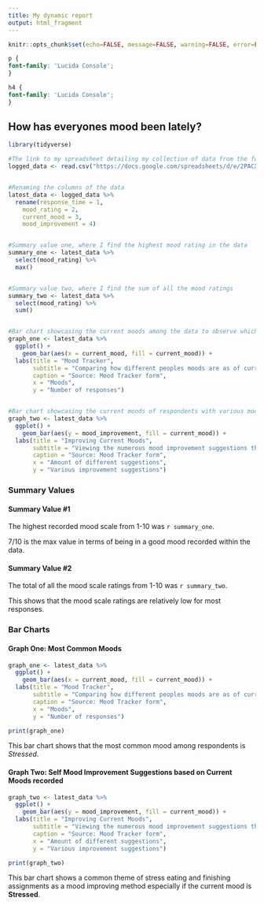```yaml
---
title: My dynamic report
output: html_fragment
---
```


```r
knitr::opts_chunk$set(echo=FALSE, message=FALSE, warning=FALSE, error=FALSE)

```

```css
p {
font-family: 'Lucida Console';
}

h4 {
font-family: 'Lucida Console';
}
```

## How has everyones mood been lately?


```r
library(tidyverse)

#The link to my spreadsheet detailing my collection of data from the form
logged_data <- read.csv("https://docs.google.com/spreadsheets/d/e/2PACX-1vQ9gAgH-hQJyxJVLKnIGTqyKzeH8vguUh34yd3g5fnoiL1f6-zL6Orf8JO6KfDNIF1JPQYvKm467TqS/pub?output=csv")


#Renaming the columns of the data 
latest_data <- logged_data %>%
  rename(response_time = 1,
    mood_rating = 2,
    current_mood = 3,
    mood_improvement = 4)


#Summary value one, where I find the highest mood rating in the data
summary_one <- latest_data %>% 
  select(mood_rating) %>% 
  max()


#Summary value two, where I find the sum of all the mood ratings 
summary_two <- latest_data %>% 
  select(mood_rating) %>% 
  sum()


#Bar chart showcasing the current moods among the data to observe which mood is the most apparent
graph_one <- latest_data %>% 
  ggplot() +
    geom_bar(aes(x = current_mood, fill = current_mood)) +
  labs(title = "Mood Tracker",
       subtitle = "Comparing how different peoples moods are as of current time of filling out the Google form",
       caption = "Source: Mood Tracker form",
       x = "Moods",
       y = "Number of responses")


#Bar chart showcasing the current moods of respondents with various mood improving suggestions that they have for themselves
graph_two <- latest_data %>% 
  ggplot() +
    geom_bar(aes(y = mood_improvement, fill = current_mood)) +
  labs(title = "Improving Current Moods",
       subtitle = "Viewing the numerous mood improvement suggestions that correlate to respondents current mood",
       caption = "Source: Mood Tracker form",
       x = "Amount of different suggestions",
       y = "Various improvement suggestions")

```

### Summary Values

<h4> Summary Value #1 </h4>
The highest recorded mood scale from 1-10 was `r summary_one`.


7/10 is the max value in terms of being in a good mood recorded within the data.

<h4> Summary Value #2 </h4>

The total of all the mood scale ratings from 1-10 was `r summary_two`.


This shows that the mood scale ratings are relatively low for most responses.

### Bar Charts

<h4> Graph One: Most Common Moods </h4>

``` r
graph_one <- latest_data %>% 
  ggplot() +
    geom_bar(aes(x = current_mood, fill = current_mood)) +
  labs(title = "Mood Tracker",
       subtitle = "Comparing how different peoples moods are as of current time of filling out the Google form",
       caption = "Source: Mood Tracker form",
       x = "Moods",
       y = "Number of responses")

print(graph_one)
```

This bar chart shows that the most common mood among respondents is *Stressed*.


<h4> Graph Two: Self Mood Improvement Suggestions based on Current Moods recorded </h4>

``` r
graph_two <- latest_data %>% 
  ggplot() +
    geom_bar(aes(y = mood_improvement, fill = current_mood)) +
  labs(title = "Improving Current Moods",
       subtitle = "Viewing the numerous mood improvement suggestions that correlate to respondents current mood",
       caption = "Source: Mood Tracker form",
       x = "Amount of different suggestions",
       y = "Various improvement suggestions")

print(graph_two)
```

This bar chart shows a common theme of stress eating and finishing assignments as a mood improving method especially if the current mood is **Stressed**.
